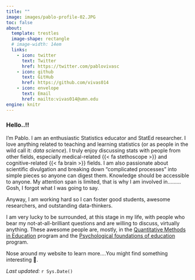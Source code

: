 ```yaml
---
title: ""
image: images/pablo-profile-02.JPG
toc: false
about: 
  template: trestles
  image-shape: rectangle
  # image-width: 14em
  links:
    - icon: twitter
      text: Twitter
      href: https://twitter.com/pablovivasc
    - icon: github
      text: GitHub
      href: https://github.com/vivas014
    - icon: envelope
      text: Email
      href: mailto:vivas014@umn.edu
engine: knitr
---
```


### Hello..!!

I'm Pablo. I am an enthusiastic Statistics educator and StatEd researcher. I love anything related to teaching and learning statistics (or as people in the wild call it: *data science*). I truly enjoy discussing stats with people from other fields, especially medical-related {{< fa stethoscope >}} and cognitive-related {{< fa brain >}} fields. I am also passionate about scientific divulgation and breaking down "complicated processes" into simple pieces so anyone can digest them. Knowledge should be accessible to anyone. My attention span is limited, that is why I am involved in.........Gosh, I forgot what I was going to say.

Anyway, I am working hard so I can foster good students, awesome researchers, and outstanding data-thinkers. 

I am very lucky to be surrounded, at this stage in my life, with people who bear my not-at-all-brilliant questions and are willing to discuss, virtually anything. These awesome people are, mostly, in the [Quantitative Methods in Education](https://edpsych.umn.edu/academics/quantitative-methods) program and the [Psychological foundations of education](https://edpsych.umn.edu/academics/foundations) program.

Nose around my website to learn more....You might find something interesting 🤔.

*Last updated:* `r Sys.Date()` 